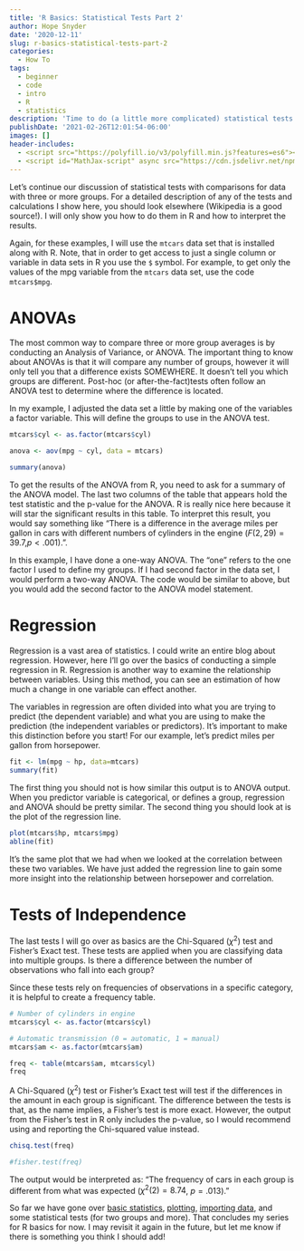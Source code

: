```yaml
---
title: 'R Basics: Statistical Tests Part 2'
author: Hope Snyder
date: '2020-12-11'
slug: r-basics-statistical-tests-part-2
categories:
  - How To
tags:
  - beginner
  - code
  - intro
  - R
  - statistics
description: 'Time to do (a little more complicated) statistical tests and inferencing!'
publishDate: '2021-02-26T12:01:54-06:00'
images: []
header-includes:
  - <script src="https://polyfill.io/v3/polyfill.min.js?features=es6"></script>
  - <script id="MathJax-script" async src="https://cdn.jsdelivr.net/npm/mathjax@3/es5/tex-mml-chtml.js"></script>
---
```


Let's continue our discussion of statistical tests with comparisons for data with three or more groups.  For a detailed description of any of the tests and calculations I show here, you should look elsewhere (Wikipedia is a good source!).  I will only show you how to do them in R and how to interpret the results.  

Again, for these examples, I will use the `mtcars` data set that is installed along with R.  Note, that in order to get access to just a single column or variable in data sets in R you use the `$` symbol.  For example, to get only the values of the mpg variable from the `mtcars` data set, use the code `mtcars$mpg`.

# ANOVAs
The most common way to compare three or more group averages is by conducting an Analysis of Variance, or ANOVA.  The important thing to know about ANOVAs is that it will compare any number of groups, however it will only tell you that a difference exists SOMEWHERE.  It doesn't tell you which groups are different.  Post-hoc (or after-the-fact)tests often follow an ANOVA test to determine where the difference is located.

In my example, I adjusted the data set a little by making one of the variables a factor variable.  This will define the groups to use in the ANOVA test.

```r
mtcars$cyl <- as.factor(mtcars$cyl)

anova <- aov(mpg ~ cyl, data = mtcars)

summary(anova)
```

To get the results of the ANOVA from R, you need to ask for a summary of the ANOVA model.  The last two columns of the table that appears hold the test statistic and the p-value for the ANOVA.  R is really nice here because it will star the significant results in this table.  To interpret this result, you would say something like "There is a difference in the average miles per gallon in cars with different numbers of cylinders in the engine ($F(2,29)=39.7$,$p<.001$).".

In this example, I have done a one-way ANOVA.  The "one" refers to the one factor I used to define my groups.  If I had second factor in the data set, I would perform a two-way ANOVA.  The code would be similar to above, but you would add the second factor to the ANOVA model statement.

# Regression

Regression is a vast area of statistics.  I could write an entire blog about regression.  However, here I'll go over the basics of conducting a simple regression in R.  Regression is another way to examine the relationship between variables. Using this method, you can see an estimation of how much a change in one variable can effect another.

The variables in regression are often divided into what you are trying to predict (the dependent variable) and what you are using to make the prediction (the independent variables or predictors).  It's important to make this distinction before you start!  For our example, let's predict miles per gallon from horsepower.

```r
fit <- lm(mpg ~ hp, data=mtcars)
summary(fit)
```

The first thing you should not is how similar this output is to ANOVA output.  When you predictor variable is categorical, or defines a group, regression and ANOVA should be pretty similar.  The second thing you should look at is the plot of the regression line.

```r
plot(mtcars$hp, mtcars$mpg)
abline(fit)
```

It's the same plot that we had when we looked at the correlation between these two variables.  We have just added the regression line to gain some more insight into the relationship between horsepower and correlation.  

# Tests of Independence

The last tests I will go over as basics are the Chi-Squared ($\chi^2$) test and Fisher's Exact test.  These tests are applied when you are classifying data into multiple groups.  Is there a difference between the number of observations who fall into each group?

Since these tests rely on frequencies of observations in a specific category, it is helpful to create a frequency table.

```r
# Number of cylinders in engine
mtcars$cyl <- as.factor(mtcars$cyl)

# Automatic transmission (0 = automatic, 1 = manual)
mtcars$am <- as.factor(mtcars$am)

freq <- table(mtcars$am, mtcars$cyl)
freq
```

A Chi-Squared ($\chi^2$) test or Fisher's Exact test will test if the differences in the amount in each group is significant.  The difference between the tests is that, as the name implies, a Fisher's test is more exact.  However, the output from the Fisher's test in R only includes the p-value, so I would recommend using and reporting the Chi-squared value instead.

```r
chisq.test(freq)

#fisher.test(freq)
```

The output would be interpreted as: "The frequency of cars in each group is different from what was expected ($\chi^2(2)=8.74$, $p=.013$)."

</div></div>
So far we have gone over [basic statistics](https://realmagic.netlify.app/posts/r-basics-descriptive-statistics/), [plotting](https://realmagic.netlify.app/posts/r-basics-plots/), [importing data](https://realmagic.netlify.app/posts/importing-data-into-r/), and some statistical tests (for two groups and more).  That concludes my series for R basics for now.  I may revisit it again in the future, but let me know if there is something you think I should add! 
